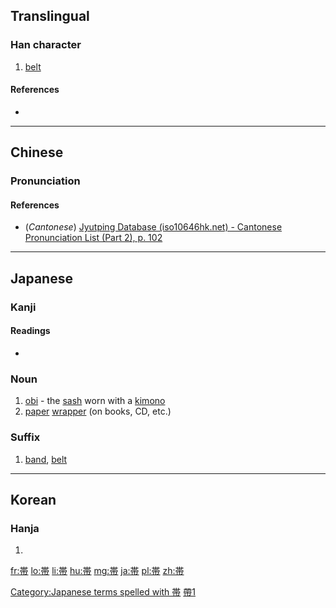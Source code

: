 {{also|帶}}
==Translingual==

===Han character===
{{Han char|rn=50|rad=巾|as=07|sn=10|four=|canj=廿十月中月 (TJBLB), X廿十月中 (XTJBL)|ids=⿳[[丗]][[冖]][[巾]]}}

# [[belt]]

====References====
* {{Han ref|kx=0332.121|dkj=08929|dj=0638.100|hdz=10739.120|uh=5E2F|ud=24111}}

----

==Chinese==

===Pronunciation===
{{zh-pron
|m=dài
|c=daai3
}}

====References====
*(''Cantonese'') [http://www.iso10646hk.net/jp/document/download.jsp Jyutping Database (iso10646hk.net) - Cantonese Pronunciation List (Part 2), p. 102]

----

==Japanese==
{{ja-forms|[[帯]]|[[带]]|[[帶]]}}
===Kanji===
{{ja-kanji|grade=4|rs=巾07}}

====Readings====
* {{ja-readings|on=[[たい]] (tai)|kun=[[おび]] (obi), [[おびる]] (obiru)}}

===Noun===
{{ja-noun|おび}}

# [[obi]] - the [[sash]] worn with a [[kimono]]
# [[paper]] [[wrapper]] (on books, CD, etc.)

===Suffix===
{{ja-pos|たい|suffix}}
# [[band]], [[belt]]

[[Category:Japanese terms spelled with 帯]]

----

==Korean==

===Hanja===
{{ko-hanja|hangeul=대|rv=dae|mr=tae}}

# {{defn|lang=ko|sort=巾07}}

[[Category:CJKV characters simplified differently in Japan and China|帶1]]

[[fr:帯]]
[[lo:帯]]
[[li:帯]]
[[hu:帯]]
[[mg:帯]]
[[ja:帯]]
[[pl:帯]]
[[zh:帯]]